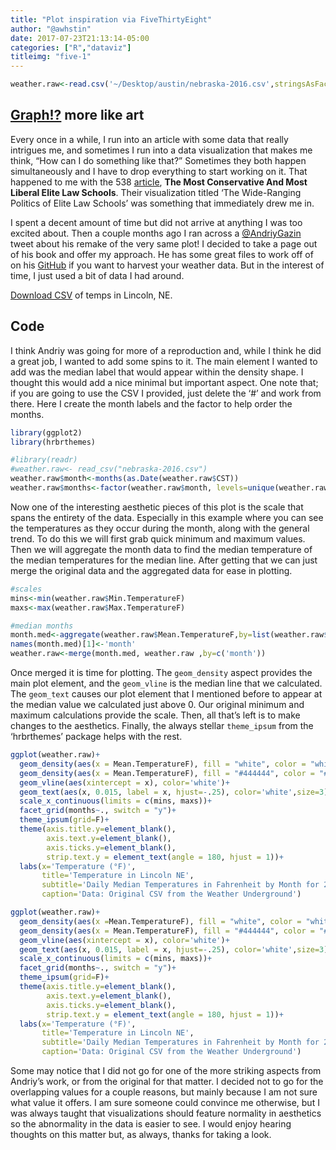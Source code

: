 ```yaml
---
title: "Plot inspiration via FiveThirtyEight"
author: "@awhstin"
date: 2017-07-23T21:13:14-05:00
categories: ["R","dataviz"]
titleimg: "five-1"
---
```

```r
weather.raw<-read.csv('~/Desktop/austin/nebraska-2016.csv',stringsAsFactors = F)
```
<h2><a href="https://xkcd.com/523/" target="_blank">Graph!?</a> more like art</h2>
Every once in a while, I run into an article with some data that really intrigues me, and sometimes I run into a data visualization that makes me think, "How can I do something like that?" Sometimes they both happen simultaneously and I have to drop everything to start working on it. That happened to me with the 538 <a href="https://fivethirtyeight.com/features/the-most-conservative-and-most-liberal-elite-law-schools/" target="_blank">article</a>, <strong>The Most Conservative And Most Liberal Elite Law Schools</strong>. Their visualization titled 'The Wide-Ranging Politics of Elite Law Schools' was something that immediately drew me in. 

I spent a decent amount of time but did not arrive at anything I was too excited about. Then a couple months ago I ran across a <a href="https://twitter.com/AndriyGazin" target="_blank">@AndriyGazin</a> tweet about his remake of the very same plot! I decided to take a page out of his book and offer my approach. He has some great files to work off of on his <a href="https://github.com/andriy-gazin/weatherviz" target="_blank">GitHub</a> if you want to harvest your weather data. But in the interest of time, I just used a bit of data I had around. 

<a href="https://drive.google.com/open?id=0ByOfjCmqEilLYndpOWJyZXhPVUk" target="_blank">Download CSV</a> of temps in Lincoln, NE.

<h2>Code</h2>

I think Andriy was going for more of a reproduction and, while I think he did a great job, I wanted to add some spins to it. The main element I wanted to add was the median label that would appear within the density shape. I thought this would add a nice minimal but important aspect. One note that; if you are going to use the CSV I provided, just delete the '#' and work from there. Here I create the month labels and the factor to help order the months. 

```r
library(ggplot2)
library(hrbrthemes)

#library(readr)
#weather.raw<- read_csv("nebraska-2016.csv")
weather.raw$month<-months(as.Date(weather.raw$CST))
weather.raw$months<-factor(weather.raw$month, levels=unique(weather.raw$month))
```
Now one of the interesting aesthetic pieces of this plot is the scale that spans the entirety of the data. Especially in this example where you can see the temperatures as they occur during the month, along with the general trend. To do this we will first grab quick minimum and maximum values. Then we will aggregate the month data to find the median temperature of the median temperatures for the median line. After getting that we can just merge the original data and the aggregated data for ease in plotting. 
```r
#scales
mins<-min(weather.raw$Min.TemperatureF)
maxs<-max(weather.raw$Max.TemperatureF)

#median months
month.med<-aggregate(weather.raw$Mean.TemperatureF,by=list(weather.raw$months),median)
names(month.med)[1]<-'month'
weather.raw<-merge(month.med, weather.raw ,by=c('month'))
```
Once merged it is time for plotting. The <code>geom_density</code> aspect provides the main plot element, and the <code>geom_vline</code> is the median line that we calculated. The <code>geom_text</code> causes our plot element that I mentioned before to appear at the median value we calculated just above 0. Our original minimum and maximum calculations provide the scale. Then, all that's left is to make changes to the aesthetics. Finally, the always stellar <code>theme_ipsum</code> from the 'hrbrthemes' package helps with the rest. 
```r
ggplot(weather.raw)+
  geom_density(aes(x = Mean.TemperatureF), fill = "white", color = "white", size = 3.5)+
  geom_density(aes(x = Mean.TemperatureF), fill = "#444444", color = "#444444", size = .5)+  
  geom_vline(aes(xintercept = x), color='white')+
  geom_text(aes(x, 0.015, label = x, hjust=-.25), color='white',size=3)+
  scale_x_continuous(limits = c(mins, maxs))+
  facet_grid(months~., switch = "y")+
  theme_ipsum(grid=F)+
  theme(axis.title.y=element_blank(),
        axis.text.y=element_blank(),
        axis.ticks.y=element_blank(),
        strip.text.y = element_text(angle = 180, hjust = 1))+
  labs(x='Temperature (°F)',
       title='Temperature in Lincoln NE',
       subtitle='Daily Median Temperatures in Fahrenheit by Month for 2016',
       caption='Data: Original CSV from the Weather Underground')
```
```r
ggplot(weather.raw)+
  geom_density(aes(x =Mean.TemperatureF), fill = "white", color = "white", size = 3.5)+
  geom_density(aes(x = Mean.TemperatureF), fill = "#444444", color = "#444444", size = .5)+  
  geom_vline(aes(xintercept = x), color='white')+
  geom_text(aes(x, 0.015, label = x, hjust=-.25), color='white',size=3)+
  scale_x_continuous(limits = c(mins, maxs))+
  facet_grid(months~., switch = "y")+
  theme_ipsum(grid=F)+
  theme(axis.title.y=element_blank(),
        axis.text.y=element_blank(),
        axis.ticks.y=element_blank(),
        strip.text.y = element_text(angle = 180, hjust = 1))+
  labs(x='Temperature (°F)',
       title='Temperature in Lincoln NE',
       subtitle='Daily Median Temperatures in Fahrenheit by Month for 2016',
       caption='Data: Original CSV from the Weather Underground')
```
Some may notice that I did not go for one of the more striking aspects from Andriy's work, or from the original for that matter. I decided not to go for the overlapping values for a couple reasons, but mainly because I am not sure what value it offers. I am sure someone could convince me otherwise, but I was always taught that visualizations should feature normality in aesthetics so the abnormality in the data is easier to see. I would enjoy hearing thoughts on this matter but, as always, thanks for taking a look. 




